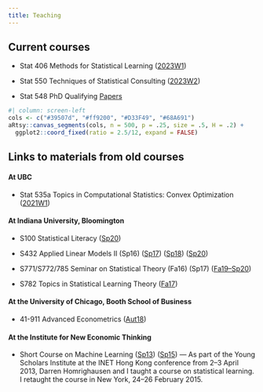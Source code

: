 ```yaml
---
title: Teaching
---
```


<!--

## Philosophy

My primary educational goal is to enhance statistical literacy and communication among my students. To me, statistical literacy means combining careful data analysis with scientific expertise to grapple with problems. Given the quantity of data available today, I want my students to learn how to engage in the type of quantitative reasoning and decision making necessary for understanding applications in the sciences, business, and public policy.

Going beyond the didacticism of basic statistical literacy, I strive to inform students about the fundamental role statistics and computation plays in the comprehension of real-world phenomena across disciplines and to motivate them to use this knowledge in their daily lives. Finally, I endeavour to cultivate curiosity in my students and to create an open and nurturing learning environment.

-->

## Current courses

-   Stat 406 Methods for Statistical Learning ([2023W1](https://ubc-stat.github.io/stat-406/))

-   Stat 550 Techniques of Statistical Consulting ([2023W2](https://ubc-stat.github.io/stat-550/))

-   Stat 548 PhD Qualifying [Papers](stat548.qmd)

```r
#| column: screen-left
cols <- c("#39507d", "#ff9200", "#D33F49", "#68A691")
aRtsy::canvas_segments(cols, n = 500, p = .25, size = .5, H = .2) +
  ggplot2::coord_fixed(ratio = 2.5/12, expand = FALSE)
```


## Links to materials from old courses

#### At UBC

- <p>Stat 535a Topics in Computational Statistics: Convex Optimization ([2021W1](https://ubc-stat.github.io/stat-535-convexopt))</p>

#### At Indiana University, Bloomington

- S100 Statistical Literacy ([Sp20](https://iub-stat100.github.io))

- S432 Applied Linear Models II (Sp16) ([Sp17](https://github.com/STATS-432Sp2017)) ([Sp18](https://stats-432sp2018.github.io/)) ([Sp20](https://stats-432sp2020.github.io))

- S771/S772/785 Seminar on Statistical Theory (Fa16) (Sp17) ([Fa19--Sp20](https://stats-ada-2019-20.github.io))

-   S782 Topics in Statistical Learning Theory ([Fa17](https://github.com/stats-782fa2017))

#### At the University of Chicago, Booth School of Business

- <p>41-911 Advanced Econometrics ([Aut18](https://booth41911.github.io))</p>

#### At the Institute for New Economic Thinking

- <p>Short Course on Machine Learning ([Sp13](inet2013.qmd)) ([Sp15](inet2015.qmd)) --- As part of the Young Scholars Institute at the INET Hong Kong conference from 2--3 April 2013, Darren Homrighausen and I taught a course on statistical learning. I retaught the course in New York, 24--26 February 2015.</p>
